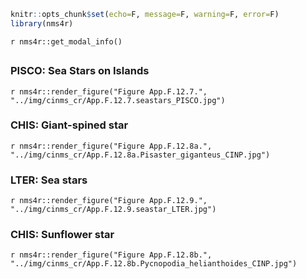 ```r
knitr::opts_chunk$set(echo=F, message=F, warning=F, error=F)
library(nms4r)
```
`r nms4r::get_modal_info()`

##  {.tabset} 

### PISCO: Sea Stars on Islands

`r nms4r::render_figure("Figure App.F.12.7.", "../img/cinms_cr/App.F.12.7.seastars_PISCO.jpg")`

### CHIS: Giant-spined star

`r nms4r::render_figure("Figure App.F.12.8a.", "../img/cinms_cr/App.F.12.8a.Pisaster_giganteus_CINP.jpg")`

### LTER: Sea stars

`r nms4r::render_figure("Figure App.F.12.9.", "../img/cinms_cr/App.F.12.9.seastar_LTER.jpg")`

### CHIS: Sunflower star

`r nms4r::render_figure("Figure App.F.12.8b.", "../img/cinms_cr/App.F.12.8b.Pycnopodia_helianthoides_CINP.jpg")`